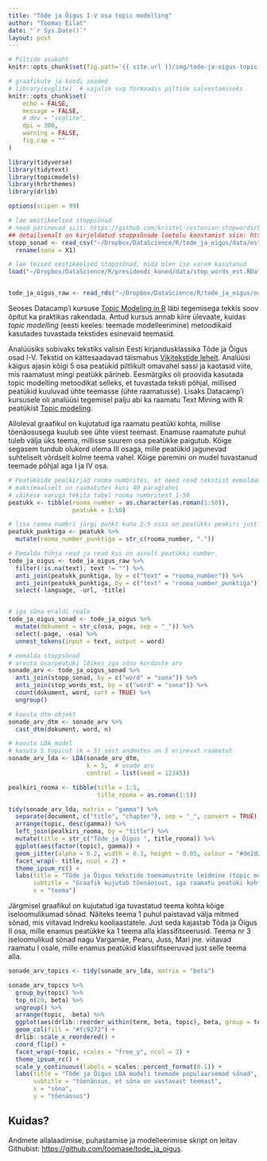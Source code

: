 ```yaml
---
title: "Tõde ja Õigus I-V osa topic modelling"
author: "Toomas Eilat"
date: "`r Sys.Date()`"
layout: post
---
```


```r
# Piltide asukoht
knitr::opts_chunk$set(fig.path='{{ site.url }}/img/tode-ja-oigus-topic-modelling-')
```

```r
# graafikute ja koodi seaded
# library(svglite)  # vajalik svg formaadis piltide salvestamiseks
knitr::opts_chunk$set(
    echo = FALSE, 
    message = FALSE,
    # dev = "svglite",
    dpi = 300,
    warning = FALSE,
    fig.cap = ""
)
```


```r
library(tidyverse)
library(tidytext)
library(topicmodels)
library(hrbrthemes)
library(drlib)

options(scipen = 99)

# lae eestikeelsed stoppsõnad
# need pärinevad siit: https://github.com/kristel-/estonian-stopwords/blob/master/estonian-stopwords.txt
## detailsemalt on kirjeldatud stoppsõnade loetelu koostamist siin: http://www.tekstikaeve.ee/blog/2018-04-18-eestikeelsete-stoppsonade-loend/
stopp_sonad <- read_csv("~/Dropbox/DataScience/R/tode_ja_oigus/data/estonian-stopwords.txt", col_names = FALSE) %>% 
  rename(sona = X1)

# lae teised eestikeelsed stoppsõnad, mida olen ise varem kasutanud
load("~/Dropbox/DataScience/R/presidendi_koned/data/stop_words_est.RData")


tode_ja_oigus_raw <- read_rds("~/Dropbox/DataScience/R/tode_ja_oigus/output/tode_jas_oigus_raw.rds")
```

Seoses Datacamp'i kursuse [Topic Modeling in R](https://www.datacamp.com/courses/topic-modeling-in-r) läbi tegemisega tekkis soov õpitut ka praktikas rakendada. Antud kursus annab kiire ülevaate, kuidas _topic modelling_ (eesti keeles: teemade modelleerimine) metoodikaid kasutades tuvastada tekstides esinevaid teemasid.

Analüüsiks sobivaks tekstiks valisin Eesti kirjandusklassika Tõde ja Õigus osad I-V. Tekstid on kättesaadavad täismahus [Vikitekstide lehelt](https://et.wikisource.org/wiki/T%C3%B5de_ja_%C3%B5igus_I). 
Analüüsi käigus ajasin kõigi 5 osa peatükid piltlikult omavahel sassi ja kaotasid viite, mis raamatust mingi peatükk pärineb. Eesmärgiks oli proovida kasutada topic modelling metoodikat selleks, et tuvastada teksti põhjal, millised peatükid kuuluvad ühte teemasse (ühte raamatusse). Lisaks Datacamp'i kursusele oli analüüsi tegemisel palju abi ka raamatu Text Mining with R peatükist [Topic modeling](https://www.tidytextmining.com/topicmodeling.html#library-heist).

Alloleval graafikul on kujutatud iga raamatu peatüki kohta, millise tõenäosusega kuulub see ühte viiest teemast. Enamuse raamatute puhul tuleb välja üks teema, millisse suurem osa peatükke paigutub. Kõige segasem tundub olukord olema III osaga, mille peatükid jagunevad suhteliselt võrdselt kolme teema vahel. Kõige paremini on mudel tuvastanud teemade põhjal aga I ja IV osa.

```r
# Peatükkide pealkirjad rooma numbrites, et need read tekstist eemaldada
# maksimaalselt on raamatutes kuni 40 paragrahvi
# väikese varuga tekita tabel rooma numbritest 1-50
peatukk <- tibble(rooma_number = as.character(as.roman(1:50)),
                  peatukk = 1:50)

# lisa rooma numbri järgi punkt kuna 2-5 osas on peatükki peakiri just sellises formaadis
peatukk_punktiga <- peatukk %>% 
  mutate(rooma_number_punktiga = str_c(rooma_number, "."))

# Eemalda tühja read ja read kus on ainult peatükki number.
tode_ja_oigus <- tode_ja_oigus_raw %>% 
  filter(!is.na(text), text != "") %>% 
  anti_join(peatukk_punktiga, by = c("text" = "rooma_number")) %>% 
  anti_join(peatukk_punktiga, by = c("text" = "rooma_number_punktiga")) %>% 
  select(-language, -url, -title)


# iga sõna eraldi reale
tode_ja_oigus_sonad <- tode_ja_oigus %>% 
  mutate(dokument = str_c(osa, page, sep = "_")) %>% 
  select(-page, -osa) %>% 
  unnest_tokens(input = text, output = word)

# eemalda stoppsõnad
# arvuta osa/peatüki lõikes iga sõna korduste arv
sonade_arv <- tode_ja_oigus_sonad %>% 
  anti_join(stopp_sonad, by = c("word" = "sona")) %>% 
  anti_join(stop_words_est, by = c("word" = "sona")) %>% 
  count(dokument, word, sort = TRUE) %>%
  ungroup()

# koosta dtm objekt
sonade_arv_dtm <- sonade_arv %>% 
  cast_dtm(dokument, word, n)

# koosta LDA mudel
# kasuta 5 topicut (k = 5) sest andmetes on 5 erinevat raamatut
sonade_arv_lda <- LDA(sonade_arv_dtm, 
                      k = 5,  # osade arv
                      control = list(seed = 12345))
```


```r
pealkiri_rooma <- tibble(title = 1:5,
                         title_rooma = as.roman(1:5))

tidy(sonade_arv_lda, matrix = "gamma") %>% 
  separate(document, c("title", "chapter"), sep = "_", convert = TRUE) %>%
  arrange(topic, desc(gamma)) %>% 
  left_join(pealkiri_rooma, by = "title") %>% 
  mutate(title = str_c("Tõde ja Õigus ", title_rooma)) %>% 
  ggplot(aes(factor(topic), gamma)) +
  geom_jitter(alpha = 0.2, width = 0.3, height = 0.05, colour = "#de2d26") +
  facet_wrap(~ title, ncol = 2) +
  theme_ipsum_rc() +
  labs(title = "Tõde ja Õigus tekstide teemamustrite leidmine (topic modelling)",
       subtitle = "Graafik kujutab tõenäosust, iga raamatu peatüki kohta, \nmillisesse teemasse see kuulub.\nNäiteks Tõde ja Õigus I osas enamus peatükke kuulub teemasse 3",
       x = "teema")

```

Järgmisel graafikul on kujutatud iga tuvastatud teema kohta kõige iseloomulikumad sõnad. Näiteks teema 1 puhul paistavad välja mitmed sõnad, mis viitavad Indreku kooliaastatele. Just seda kajastab Tõda ja Õigus II osa, mille enamus peatükke ka 1 teema alla klassifitseerusid. Teema nr 3 iseloomulikud sõnad nagu Vargamäe, Pearu, Juss, Mari jne. viitavad raamatu I osale, mille enamus peatükid klassifitseeruvad just selle teema alla.

```r
sonade_arv_topics <- tidy(sonade_arv_lda, matrix = "beta")

sonade_arv_topics %>% 
  group_by(topic) %>%
  top_n(20, beta) %>%
  ungroup() %>%
  arrange(topic, -beta) %>% 
  ggplot(aes(drlib::reorder_within(term, beta, topic), beta, group = topic)) +
  geom_col(fill = "#fc9272") +
  drlib::scale_x_reordered() +
  coord_flip() +
  facet_wrap(~topic, scales = "free_y", ncol = 2) +
  theme_ipsum_rc() +
  scale_y_continuous(labels = scales::percent_format(0.1)) +
  labs(title = "Tõde ja Õigus LDA mudeli teemade populaarsemad sõnad",
       subtitle = "tõenäosus, et sõna on vastavast teemast",
       x = "sõna",
       y = "tõenäosus")

```


## Kuidas?
Andmete allalaadimise, puhastamise ja modelleerimise skript on leitav Githubist: [https://github.com/toomase/tode_ja_oigus](https://github.com/toomase/tode_ja_oigus).